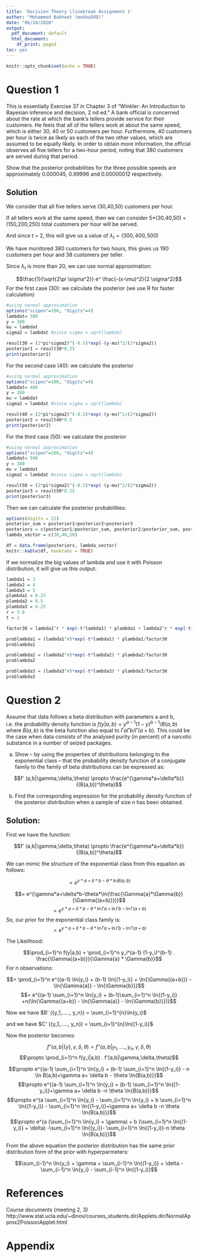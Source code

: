 ```yaml
---
title: 'Decision Theory \linebreak Assignment 1'
author: "Mohammed Bakheet (mohba508)"
date: "06/10/2020"
output:
  pdf_document: default
  html_document:
    df_print: paged
toc: yes
---
```


```r
knitr::opts_chunk$set(echo = TRUE)
```



# Question 1  

This is essentially Exercise 37 in Chapter 3 of “Winkler: An Introduction to Bayesian inference and decision, 2 nd ed.”
A bank official is concerned about the rate at which the bank’s tellers provide service for their customers. He feels that all of the tellers work at about the same speed, which is either 30, 40 or 50 customers per hour. Furthermore, 40 customers per hour is twice as likely as each of the two other values, which are assumed to be equally likely. In order to obtain more information, the official observes all five tellers for a two-hour period, noting that 380 customers are served during that period.  

Show that the posterior probabilities for the three possible speeds are approximately 0.000045, 0.99996 and 0.00000012 respectively.  

## Solution  

We consider that all five tellers serve (30,40,50) customers per hour. 

If all tellers work at the same speed, then we can consider 5*(30,40,50) = (150,200,250) total customers per hour will be served.  

And since t = 2, this will give us a value of $\lambda_t =(300,400,500)$  

We have monitored 380 customers for two hours, this gives us 190 customers per hour and 38 customers per teller.  

Since $\lambda_t$ is more than 20, we can use normal approximation:  


$$\frac{1}{\sqrt{2\pi \sigma^2}} e^ \frac{-(x-\mu)^2}{2 \sigma^2}$$
For the first case (30): we calculate the posterior (we use R for faster calculation)

```r
#using normal approximation
options("scipen"=100, "digits"=4)
lambdat= 300
y = 380
mu = lambdat
sigma2 = lambdat #since sigma = sqrt(lambda)

result30 = (2*pi*sigma2)^(-0.5)*exp(-(y-mu)^2/(2*sigma2))
posterior1 = result30*0.25
print(posterior1)

```

For the second case (40): we calculate the posterior  

```r
#using normal approximation
options("scipen"=100, "digits"=4)
lambdat= 400
y = 380
mu = lambdat
sigma2 = lambdat #since sigma = sqrt(lambda)

result40 = (2*pi*sigma2)^(-0.5)*exp(-(y-mu)^2/(2*sigma2))
posterior2 = result40*0.5
print(posterior2)

```

For the third case (50): we calculate the posterior  

```r
#using normal approximation
options("scipen"=100, "digits"=4)
lambdat= 500
y = 380
mu = lambdat
sigma2 = lambdat #since sigma = sqrt(lambda)

result50 = (2*pi*sigma2)^(-0.5)*exp(-(y-mu)^2/(2*sigma2))
posterior3 = result50*0.25
print(posterior3)

```

Then we can calculate the posterior probabilities:  

```r
options(digits = 22)
posterior_sum = posterior1+posterior2+posterior3
posteriors = c(posterior1/posterior_sum, posterior2/posterior_sum, posterior3/posterior_sum)
lambda_vector = c(30,40,50)

df = data.frame(posteriors, lambda_vector)
knitr::kable(df, booktabs = TRUE)

```

If we normalize the big values of lambda and use it with Poisson distribution, it will give us this output:  

```r
lambda1 = 3
lambda2 = 4
lambda3 = 5
plambda1 = 0.25
plambda2 = 0.5
plambda3 = 0.25
r = 3.8
t = 1

factor30 = lambda1^r * exp(-t*lambda1) * plambda1 + lambda2^r * exp(-t*lambda2)*plambda2+lambda3^r * exp(-t*lambda3)*plambda3

problambda1 = (lambda1^r)*exp(-t*lambda1) * plambda1/factor30
problambda1

problambda2 = (lambda2^r)*exp(-t*lambda2) * plambda2/factor30
problambda2

problambda3 = (lambda3^r)*exp(-t*lambda3) * plambda3/factor30
problambda3
```

# Question 2  

Assume that data follows a beta distribution with parameters a and b, i.e. the probability density function is $f(y|a,b) = y^{a-1} (1-y)^{b-1}/B(a,b)$ where $B(a,b)$ is the beta function also equal to $\Gamma{a} \Gamma{b} / \Gamma{(a+b)}$. This could be the case when data consists of the analysed purity (in percent) of a narcotic substance in a number of seized packages.  

a) Show – by using the properties of distributions belonging to the exponential class – that the probability density function of a conjugate family to the family of beta distributions can be expressed as:  

$$f' (a,b|\gamma,\delta,\theta) \propto \frac{e^{\gamma*a+\delta*b}}{(B(a,b))^\theta}$$

b) Find the corresponding expression for the probability density function of the posterior distribution when a sample of size n has been obtained.  

## Solution:  

First we have the function:  

$$f' (a,b|\gamma,\delta,\theta) \propto \frac{e^{\gamma*a+\delta*b}}{(B(a,b))^\theta}$$  

We can mimic the structure of the exponential class from this equation as follows:  

$$= e^{\gamma*a+\delta*b-\theta*\ln{B(a,b)}}$$

$$= e^{\gamma*a+\delta*b-\theta*\ln(\frac{\Gamma{a}*\Gamma{b}}{\Gamma{(a+b)}})}$$
$$= e^{\gamma*a+\delta*b-\theta*\ln{\Gamma{a} + \ln{\Gamma{b}} - \ln{\Gamma{(a+b)}}}}$$
So, our prior for the exponential class family is: $$= e^{\gamma*a+\delta*b-\theta*\ln{\Gamma{a} + \ln{\Gamma{b}} - \ln{\Gamma{(a+b)}}}}$$


The Likelihood:  

$$\prod_{i=1}^n f(y|a,b) = \prod_{i=1}^n y_i^{a-1} (1-y_i)^{b-1} . \frac{\Gamma{(a+b)}}{\Gamma{a} * \Gamma{b}}$$
For n observations:  

$$= \prod_{i=1}^n e^{(a-1) \ln{y_i} + (b-1) \ln{(1-y_i)} + \ln{\Gamma{(a+b)}} - \ln{\Gamma{a}} - \ln{\Gamma{b}}}$$
$$= e^{(a-1) \sum_{i=1}^n \ln{y_i} + (b-1)\sum_{i=1}^n \ln{(1-y_i)} +n(\ln{\Gamma{(a+b)} - \ln{\Gamma{a}} - \ln{\Gamma{b}}})}$$

Now we have $B' ({y_1,....., y_n}) = \sum_{i=1}^{n}\ln{y_i}$  

and we have $C' ({y_1,....., y_n}) = \sum_{i=1}^{n}\ln{(1-y_i)}$


Now the posterior becomes:  

$$f''(a,b|\{y\},\gamma,\delta,\theta) = f''(a,b|y_1,....,y_n,\gamma,\delta,\theta)$$
$$\propto \prod_{i=1}^n f(y_i|a,b) . f'(a,b|\gamma,\delta,\theta)$$

$$\propto e^{(a-1) \sum_{i=1}^n \ln{y_i} + (b-1) \sum_{i=1}^n \ln{(1-y_i)} - n \ln B(a,b)+\gamma a+ \delta b - \theta \ln{B(a,b)}}$$
$$\propto e^{(a-1) \sum_{i=1}^n \ln{y_i} + (b-1) \sum_{i=1}^n \ln{(1-y_i)}+\gamma a+ \delta b -n \theta \ln{B(a,b)}}$$
$$\propto e^{a \sum_{i=1}^n \ln{y_i} - \sum_{i=1}^n \ln{y_i} + b \sum_{i=1}^n \ln{(1-y_i)} - \sum_{i=1}^n \ln{(1-y_i)}+\gamma a+ \delta b -n \theta \ln{B(a,b)}}$$
$$\propto e^{a (\sum_{i=1}^n \ln{y_i} + \gamma) + b (\sum_{i=1}^n \ln{(1-y_i)} + \delta) -\sum_{i=1}^n \ln{(y_i)}-  \sum_{i=1}^n \ln{(1-y_i)}-n \theta \ln{B(a,b)}}$$

From the above equation the posterior distribution has the same prior distribution form of the prior with hyperparmeters:  

$$\sum_{i-1}^n \ln{y_i} + \gamma + \sum_{i-1}^n \ln{(1-y_i)} + \delta - \sum_{i-1}^n \ln{y_i} - \sum_{i-1}^n \ln{(1-y_i)}$$

# References  
Course documents (meeting 2, 3)  
http://www.stat.ucla.edu/~dinov/courses_students.dir/Applets.dir/NormalApprox2PoissonApplet.html

# Appendix

```r
```